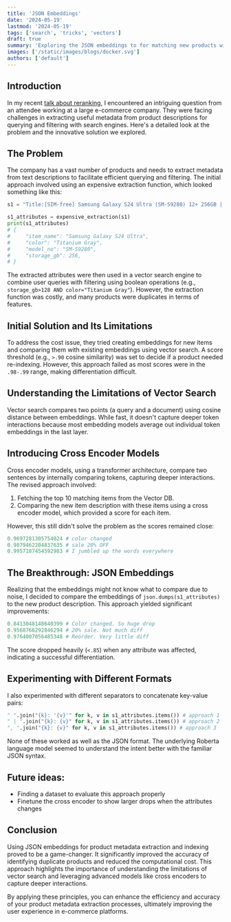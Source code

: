 ```yaml
---
title: 'JSON Embeddings'
date: '2024-05-19'
lastmod: '2024-05-19'
tags: ['search', 'tricks', 'vectors']
draft: true
summary: 'Exploring the JSON embeddings to for matching new products with existing ones'
images: ['/static/images/blogs/docker.svg']
authors: ['default']
---
```


## Introduction

In my recent [talk about reranking](https://talks.kshivendu.dev/reranking-fusion), I encountered an intriguing question from an attendee working at a large e-commerce company. They were facing challenges in extracting useful metadata from product descriptions for querying and filtering with search engines. Here's a detailed look at the problem and the innovative solution we explored.

## The Problem

The company has a vast number of products and needs to extract metadata from text descriptions to facilitate efficient querying and filtering. The initial approach involved using an expensive extraction function, which looked something like this:

```py
s1 = "Title:[SIM-free] Samsung Galaxy S24 Ultra (SM-S9280) 12+ 256GB | Global version | Multi-language | Japanese support | Smartphone body | Gray Titanium Gray [Parallel import product]\nDescription: Model number: SM-S9280 - No eSIM, supported frequencies are:\n■4G FDD LTE B1(2100), B2(1900), B3(1800), B4(AWS), B5(850), B7(2600), B8(900), B12(700), B13(700), B18 (800), B19(800), B20(800), B25(1900), B26(850), B28(700), B66(AWS-3) ■4G TDD LTE B34(2010), B38(2600), B39 (1900), B40(2300), B41(2500) ■5G FDD Sub6 N1(2100), N2(1900), N3(1800), N5(850), N7(2600), N8(900), N12(700) ), N20(800), N25(1900), N28(700), N66(AWS-3) ■5G TDD Sub6 N38(2600), N40(2300), N41(2500), N77(3700), N78(3500) ), N79(4500)\nWallet payment cannot be used for parallel import items. [SIM-free] Samsung Galaxy S24 Ultra (SM-S9280) 12+ 256GB | Global version | Multi-language | Japanese support | Smartphone body | Titanium Gray [Parallel import product]"

s1_attributes = expensive_extraction(s1)
print(s1_attributes)
# {
#     "item_name": "Samsung Galaxy S24 Ultra",
#     "color": "Titanium Gray",
#     "model_no": "SM-S9280",
#     "storage_gb": 256,
# }
```

The extracted attributes were then used in a vector search engine to combine user queries with filtering using boolean operations (e.g., `storage_gb>128 AND color="Titanium Gray"`). However, the extraction function was costly, and many products were duplicates in terms of features.

## Initial Solution and Its Limitations

To address the cost issue, they tried creating embeddings for new items and comparing them with existing embeddings using vector search. A score threshold (e.g., `>.90` cosine similarity) was set to decide if a product needed re-indexing. However, this approach failed as most scores were in the `.98-.99` range, making differentiation difficult.

## Understanding the Limitations of Vector Search

Vector search compares two points (a query and a document) using cosine distance between embeddings. While fast, it doesn't capture deeper token interactions because most embedding models average out individual token embeddings in the last layer.

## Introducing Cross Encoder Models

Cross encoder models, using a transformer architecture, compare two sentences by internally comparing tokens, capturing deeper interactions. The revised approach involved:

1. Fetching the top 10 matching items from the Vector DB.
2. Comparing the new item description with these items using a cross encoder model, which provided a score for each item.

However, this still didn't solve the problem as the scores remained close:

```py
0.9697281305754024 # color changed
0.9879462204837635 # sale 20% OFF
0.9957187454592983 # I jumbled up the words everywhere
```

## The Breakthrough: JSON Embeddings

Realizing that the embeddings might not know what to compare due to noise, I decided to compare the embeddings of `json.dumps(s1_attributes)` to the new product description. This approach yielded significant improvements:

```py
0.8413048148640399 # Color changed. So huge drop
0.9568766292846294 # 20% sale. Not much diff
0.9764007056485348 # Reorder. Very little diff
```

The score dropped heavily (`<.85`) when any attribute was affected, indicating a successful differentiation.

## Experimenting with Different Formats

I also experimented with different separators to concatenate key-value pairs:

```python
" ".join("{k}: '{v}'" for k, v in s1_attributes.items()) # approach 1
" | ".join("{k}: {v}" for k, v in s1_attributes.items()) # approach 2
", ".join("{k}: {v}" for k, v in s1_attributes.items()) # approach 3
```

None of these worked as well as the JSON format. The underlying Roberta language model seemed to understand the intent better with the familiar JSON syntax.

## Future ideas:

- Finding a dataset to evaluate this approach properly
- Finetune the cross encoder to show larger drops when the attributes changes

## Conclusion

Using JSON embeddings for product metadata extraction and indexing proved to be a game-changer. It significantly improved the accuracy of identifying duplicate products and reduced the computational cost. This approach highlights the importance of understanding the limitations of vector search and leveraging advanced models like cross encoders to capture deeper interactions.

By applying these principles, you can enhance the efficiency and accuracy of your product metadata extraction processes, ultimately improving the user experience in e-commerce platforms.

